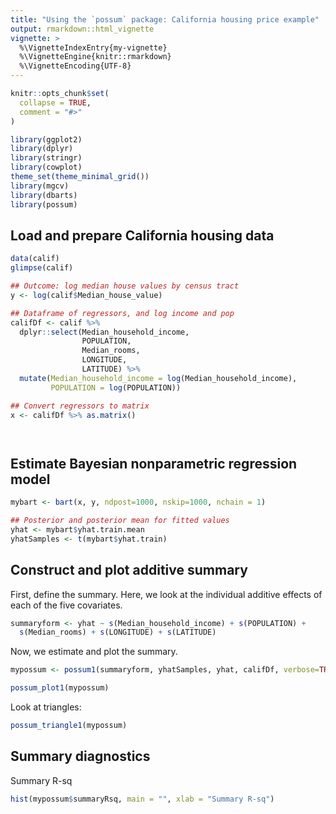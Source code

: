 ```yaml
---
title: "Using the `possum` package: California housing price example"
output: rmarkdown::html_vignette
vignette: >
  %\VignetteIndexEntry{my-vignette}
  %\VignetteEngine{knitr::rmarkdown}
  %\VignetteEncoding{UTF-8}
---
```


```r
knitr::opts_chunk$set(
  collapse = TRUE,
  comment = "#>"
)
```

```r
library(ggplot2)
library(dplyr)
library(stringr)
library(cowplot)
theme_set(theme_minimal_grid())
library(mgcv)
library(dbarts)
library(possum)


```

## Load and prepare California housing data

```r
data(calif)
glimpse(calif)

## Outcome: log median house values by census tract
y <- log(calif$Median_house_value) 

## Dataframe of regressors, and log income and pop
califDf <- calif %>%
  dplyr::select(Median_household_income,
                POPULATION,
                Median_rooms,
                LONGITUDE,
                LATITUDE) %>%
  mutate(Median_household_income = log(Median_household_income),
         POPULATION = log(POPULATION))

## Convert regressors to matrix
x <- califDf %>% as.matrix()




```

## Estimate Bayesian nonparametric regression model

```r

mybart <- bart(x, y, ndpost=1000, nskip=1000, nchain = 1)

## Posterior and posterior mean for fitted values
yhat <- mybart$yhat.train.mean
yhatSamples <- t(mybart$yhat.train)


```

## Construct and plot additive summary

First, define the summary. Here, we look at the individual additive effects of
each of the five covariates.

```r

summaryform <- yhat ~ s(Median_household_income) + s(POPULATION) +
  s(Median_rooms) + s(LONGITUDE) + s(LATITUDE)

```

Now, we estimate and plot the summary.

```r
mypossum <- possum1(summaryform, yhatSamples, yhat, califDf, verbose=TRUE)

possum_plot1(mypossum)

```

Look at triangles:

```r

possum_triangle1(mypossum)

```


## Summary diagnostics

Summary R-sq

```r
hist(mypossum$summaryRsq, main = "", xlab = "Summary R-sq")
```

<!-- comment -->


[possum]: https://www.tandfonline.com/doi/abs/10.1080/10618600.2020.1796684?journalCode=ucgs20
[sw]: https://spencerwoody.github.io/
